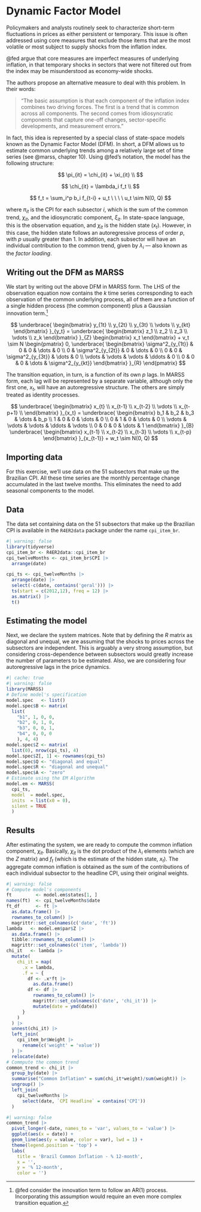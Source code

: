 # Dynamic Factor Model

Policymakers and analysts routinely seek to characterize short-term fluctuations in prices as either persistent or temporary. This issue is often addressed using core measures that exclude those items that are the most volatile or most subject to supply shocks from the inflation index.

@fed argue that core measures are imperfect measures of underlying inflation, in that temporary shocks in sectors that were not filtered out from the index may be misunderstood as economy-wide shocks.

The authors propose an alternative measure to deal with this problem. In their words:

> "The basic assumption is that each component of the inflation index combines two driving forces. The first is a trend that is common across all components. The second comes from idiosyncratic components that capture one-off changes, sector-specific developments, and measurement errors."

In fact, this idea is represented by a special class of state-space models known as the Dynamic Factor Model (DFM). In short, a DFM allows us to estimate common underlying trends among a relatively large set of time series (see @marss, chapter 10). Using @fed's notation, the model has the following structure:

$$ 
\pi_{it} = \chi_{it} + \xi_{it} \\
$$

$$
\chi_{it} = \lambda_i f_t \\
$$

$$
f_t = \sum_i^p b_i f_{t-i} + u_t \ \ \ \ u_t \sim N(0, Q)
$$

where $\pi_{it}$ is the CPI for each subsector $i$, which is the sum of the common trend, $\chi_{it}$, and the idiosyncratic component, $\xi_{it}$. In state-space language, this is the observation equation, and $\chi_{it}$ is the hidden state ($x_t$). However, in this case, the hidden state follows an autoregressive process of order $p$, with $p$ usually greater than 1. In addition, each subsector will have an individual contribution to the common trend, given by $\lambda_i$ --- also known as the *factor loading*.

## Writing out the DFM as MARSS

We start by writing out the above DFM in MARSS form. The LHS of the observation equation now contains the $k$ time series corresponding to each observation of the common underlying process, all of them are a function of a single hidden process (the common component) plus a Gaussian innovation term.[^dynamic-factor-model-1]

[^dynamic-factor-model-1]: @fed consider the innovation term to follow an AR(1) process. Incorporating this assumption would require an even more complex transition equation.

$$
\underbrace{
\begin{bmatrix} 
y_{1t} \\
y_{2t} \\
y_{3t} \\
\vdots \\
y_{kt}
\end{bmatrix}
}_{y_t}
=
\underbrace{
\begin{bmatrix} 
z_1 \\
z_2 \\
z_3 \\
\vdots \\
z_k
\end{bmatrix}
}_{Z}
\begin{bmatrix} 
x_t
\end{bmatrix}
+
v_t \sim N
\begin{pmatrix}
0,
\underbrace{
\begin{bmatrix} 
\sigma^2_{y_{1t}} & 0 & 0 & \dots & 0 \\
0 & \sigma^2_{y_{2t}} & 0 & \dots & 0 \\
0 & 0 & \sigma^2_{y_{3t}} & \dots & 0 \\
\vdots & \vdots & \vdots & \ddots &  0 \\
0 & 0 & 0 & \dots & \sigma^2_{y_{kt}}
\end{bmatrix}
}_{R}
\end{pmatrix}
$$

The transition equation, in turn, is a function of its own $p$ lags. In MARSS form, each lag will be represented by a separate variable, although only the first one, $x_t$, will have an autoregressive structure. The others are simply treated as identity processes.

$$
\underbrace{
\begin{bmatrix} 
x_{t} \\
x_{t-1} \\
x_{t-2} \\
\vdots \\
x_{t-p+1} \\
\end{bmatrix}
}_{x_t}
=
\underbrace{
\begin{bmatrix} 
b_1 & b_2 & b_3 & \dots & b_p \\
1 & 0 & 0 & \dots & 0 \\
0 & 1 & 0 & \dots & 0 \\
\vdots & \vdots & \vdots & \ddots & \vdots \\
0 & 0 & 0 & \dots & 1
\end{bmatrix}
}_{B}
\underbrace{
\begin{bmatrix} 
x_{t-1} \\
x_{t-2} \\
x_{t-3} \\
\vdots \\
x_{t-p}
\end{bmatrix}
}_{x_{t-1}}
+
w_t \sim N(0, Q)
$$

## Importing data

For this exercise, we'll use data on the 51 subsectors that make up the Brazilian CPI. All these time series are the monthly percentage change accumulated in the last twelve months. This eliminates the need to add seasonal components to the model.

::: {.callout-tip}
## Data
The data set containing data on the 51 subsectors that make up the Brazilian CPI is available in the `R4ER2data` package under the name `cpi_item_br`.
:::

```r
#| warning: false
library(tidyverse)
cpi_item_br <- R4ER2data::cpi_item_br
cpi_twelveMonths <- cpi_item_br$CPI |> 
  arrange(date)

cpi_ts <- cpi_twelveMonths |> 
  arrange(date) |>
  select(-c(date, contains('geral'))) |>
  ts(start = c(2012,12), freq = 12) |> 
  as.matrix() |> 
  t()
```

## Estimating the model

Next, we declare the system matrices. Note that by defining the $R$ matrix as diagonal and unequal, we are assuming that the shocks to prices across the subsectors are independent. This is arguably a very strong assumption, but considering cross-dependence between subsectors would greatly increase the number of parameters to be estimated. Also, we are considering four autoregressive lags in the price dynamics.

```r
#| cache: true
#| warning: false
library(MARSS)
# Define model's specification
model.spec   <- list()
model.spec$B <- matrix(
  list(
    "b1", 1, 0, 0, 
    "b2", 0, 1, 0, 
    "b3", 0, 0, 1, 
    "b4", 0, 0, 0
    ), 4, 4)
model.spec$Z <- matrix(
  list(0), nrow(cpi_ts), 4)
model.spec$Z[, 1] <- rownames(cpi_ts)
model.spec$Q <- "diagonal and equal"
model.spec$R <- "diagonal and unequal"
model.spec$A <- "zero" 
# Estimate using the EM Algorithm
model.em <- MARSS(
  cpi_ts, 
  model  = model.spec, 
  inits  = list(x0 = 0), 
  silent = TRUE
  )
```

## Results

After estimating the system, we are ready to compute the common inflation component, $\chi_{it}$. Basically, $\chi_{it}$ is the dot product of the $\lambda_i$ elements (which are the $Z$ matrix) and $f_t$ (which is the estimate of the hidden state, $x_t$). The aggregate common inflation is obtained as the sum of the contributions of each individual subsector to the headline CPI, using their original weights.

```r
#| warning: false
# Compute model's components
ft         <- model.em$states[1, ]
names(ft)  <- cpi_twelveMonths$date
ft_df      <- ft |> 
  as.data.frame() |> 
  rownames_to_column() |> 
  magrittr::set_colnames(c('date', 'ft'))
lambda   <- model.em$par$Z |> 
  as.data.frame() |> 
  tibble::rownames_to_column() |> 
  magrittr::set_colnames(c('item', 'lambda'))
chi_it   <- lambda |> 
  mutate(
    chi_it = map(
      .x = lambda, 
      .f = ~ {
        df <- .x*ft |> 
          as.data.frame()
        df <- df |> 
          rownames_to_column() |> 
          magrittr::set_colnames(c('date', 'chi_it')) |> 
          mutate(date = ymd(date))
      }
    ) 
  ) |> 
  unnest(chi_it) |> 
  left_join(
    cpi_item_br$Weight |> 
      rename(c('weight' = 'value'))
  ) |> 
  relocate(date)
# Commpute the common trend
common_trend <- chi_it |> 
  group_by(date) |> 
  summarise("Common Inflation" = sum(chi_it*weight)/sum(weight)) |>  
  ungroup() |> 
  left_join(
    cpi_twelveMonths |> 
      select(date, `CPI Headline` = contains('CPI'))
  )
```

```r
#| warning: false
common_trend |> 
  pivot_longer(-date, names_to = 'var', values_to = 'value') |> 
  ggplot(aes(x = date)) +
  geom_line(aes(y = value, color = var), lwd = 1) +
  theme(legend.position = 'top') +
  labs(
    title = 'Brazil Common Inflation - % 12-month',
    x = '',
    y = '% 12-month',
    color = '')
```
